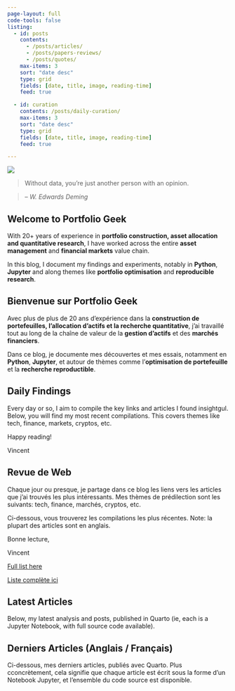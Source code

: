 ```yaml
---
page-layout: full
code-tools: false
listing:
  - id: posts
    contents: 
      - /posts/articles/
      - /posts/papers-reviews/
      - /posts/quotes/
    max-items: 3
    sort: "date desc"
    type: grid
    fields: [date, title, image, reading-time]
    feed: true

  - id: curation
    contents: /posts/daily-curation/
    max-items: 3
    sort: "date desc"
    type: grid
    fields: [date, title, image, reading-time]
    feed: true

---
```


::: {.grid}

::: {.g-col-12 .g-col-md-6}
![](laptop.png)
:::

::: {.g-col-12 .g-col-md-6}

> Without data, you're just another person with an opinion.

> -- <cite>W. Edwards Deming </cite>

::: {.content-visible when-profile="website_en"}

## Welcome to Portfolio Geek
With 20+ years of experience in **portfolio construction, asset allocation and quantitative research**, I have worked across the entire **asset management** and **financial markets** value chain.  

In this blog, I document my findings and experiments, notably in **Python**, **Jupyter** and along themes like **portfolio optimisation** and **reproducible research**.
:::


::: {.content-visible when-profile="website_fr"}

## Bienvenue sur Portfolio Geek

Avec plus de plus de 20 ans d'expérience dans la **construction de portefeuilles, l'allocation d'actifs et la recherche quantitative**, j'ai travaillé tout au long de la chaîne de valeur de la **gestion d'actifs** et des **marchés financiers**.

Dans ce blog, je documente mes découvertes et mes essais, notamment en **Python**, **Jupyter**, et autour de thèmes comme l'**optimisation de portefeuille** et la **recherche reproductible**.
:::

:::

:::


::: {.content-visible when-profile="website_en"}

## Daily Findings

Every day or so, I aim to compile the key links and articles I found insightgul. Below, you will find my most recent compilations. This covers themes like tech, finance, markets, cryptos, etc.

Happy reading!

Vincent
:::

::: {.content-visible when-profile="website_fr"}

## Revue de Web
Chaque jour ou presque, je partage dans ce blog les liens vers les articles que j'ai trouvés les plus intéressants. Mes thèmes de prédilection sont les suivants: tech, finance, marchés, cryptos, etc.

Ci-dessous, vous trouverez les compilations les plus récentes. Note: la plupart des articles sont en anglais.

Bonne lecture,

Vincent
:::


::: {#curation}
:::


::: {.content-visible when-profile="website_en"}
[Full list here](/daily-curation.qmd)
:::

::: {.content-visible when-profile="website_fr"}
[Liste complète ici](/daily-curation_fr.qmd)
:::



::: {.content-visible when-profile="website_en"}

## Latest Articles

Below, my latest analysis and posts, published in Quarto (ie, each is a Jupyter Notebook, with full source code available).
:::

::: {.content-visible when-profile="website_fr"}
## Derniers Articles (Anglais / Français)

Ci-dessous, mes derniers articles, publiés avec Quarto. Plus cconcrètement, cela signifie que chaque article est écrit sous la forme d'un Notebook Jupyter, et l'ensemble du code source est disponible.

:::

::: {#posts}
:::
